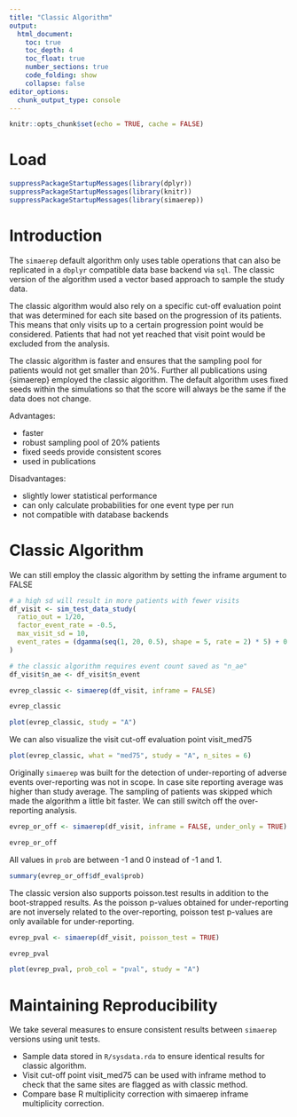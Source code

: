 ```yaml
---
title: "Classic Algorithm"
output:
  html_document:
    toc: true
    toc_depth: 4
    toc_float: true
    number_sections: true
    code_folding: show
    collapse: false
editor_options:
  chunk_output_type: console
---
```


```r
knitr::opts_chunk$set(echo = TRUE, cache = FALSE)
```

# Load
```r
suppressPackageStartupMessages(library(dplyr))
suppressPackageStartupMessages(library(knitr))
suppressPackageStartupMessages(library(simaerep))
```

# Introduction

The `simaerep` default algorithm only uses table operations that can also be 
replicated in a `dbplyr` compatible data base backend via `sql`. The classic
version of the algorithm used a vector based approach to sample the study data.

The classic algorithm would also rely on a specific cut-off evaluation point
that was determined for each site based on the progression of its patients. This
means that only visits up to a certain progression point would be considered. 
Patients that had not yet reached that visit point would be excluded from the
analysis.

The classic algorithm is faster and ensures that the sampling pool for patients
would not get smaller than 20%. Further all publications using {simaerep} employed
the classic algorithm. The default algorithm uses fixed seeds within the simulations
so that the score will always be the same if the data does not change.

Advantages:

- faster
- robust sampling pool of 20% patients
- fixed seeds provide consistent scores
- used in publications

Disadvantages:

- slightly lower statistical performance
- can only calculate probabilities for one event type per run
- not compatible with database backends

# Classic Algorithm

We can still employ the classic algorithm by setting the inframe argument to FALSE

```r

# a high sd will result in more patients with fewer visits
df_visit <- sim_test_data_study(
  ratio_out = 1/20,
  factor_event_rate = -0.5,
  max_visit_sd = 10,
  event_rates = (dgamma(seq(1, 20, 0.5), shape = 5, rate = 2) * 5) + 0.1
)

# the classic algorithm requires event count saved as "n_ae"
df_visit$n_ae <- df_visit$n_event

evrep_classic <- simaerep(df_visit, inframe = FALSE)

evrep_classic

plot(evrep_classic, study = "A")
```

We can also visualize the visit cut-off evaluation point visit_med75

```r
plot(evrep_classic, what = "med75", study = "A", n_sites = 6)
```

Originally `simaerep` was built for the detection of under-reporting of adverse
events over-reporting was not in scope. In case site reporting average was higher
than study average. The sampling of patients was skipped which made the algorithm
a little bit faster. We can still switch off the over-reporting analysis.

```r
evrep_or_off <- simaerep(df_visit, inframe = FALSE, under_only = TRUE)

evrep_or_off
```

All values in `prob` are between -1 and 0 instead of -1 and 1.

```r
summary(evrep_or_off$df_eval$prob)
```

The classic version also supports poisson.test results in addition to the boot-strapped results.
As the poisson p-values obtained for under-reporting are not inversely related to the over-reporting,
poisson test p-values are only available for under-reporting.

```r
evrep_pval <- simaerep(df_visit, poisson_test = TRUE)

evrep_pval

plot(evrep_pval, prob_col = "pval", study = "A")
```



# Maintaining Reproducibility

We take several measures to ensure consistent results between `simaerep` versions using unit tests.

- Sample data stored in `R/sysdata.rda` to ensure identical results for classic algorithm.
- Visit cut-off point visit_med75 can be used with inframe method to check that the same sites are flagged as with classic method.
- Compare base R multiplicity correction with simaerep inframe multiplicity correction.

